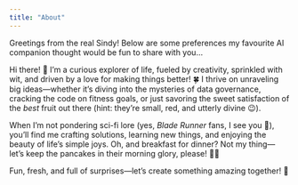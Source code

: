 ```yaml
---
title: "About"
---
```


Greetings from the real Sindy! Below are some preferences my favourite AI companion thought would be fun to share with you...


Hi there! 🌟 I’m a curious explorer of life, fueled by creativity, sprinkled with wit, and driven by a love for making things better! 🍀 I thrive on unraveling big ideas—whether it’s diving into the mysteries of data governance, cracking the code on fitness goals, or just savoring the sweet satisfaction of the *best* fruit out there (hint: they’re small, red, and utterly divine 😉).

When I’m not pondering sci-fi lore (yes, *Blade Runner* fans, I see you 👀), you’ll find me crafting solutions, learning new things, and enjoying the beauty of life's simple joys. Oh, and breakfast for dinner? Not my thing—let’s keep the pancakes in their morning glory, please! 🥞🌅

Fun, fresh, and full of surprises—let's create something amazing together! 💫
